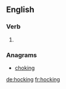 ==English==

===Verb===
{{head|en}}

# {{present participle of|hock|lang=en}}

===Anagrams===
* [[choking#English|choking]]

[[de:hocking]]
[[fr:hocking]]